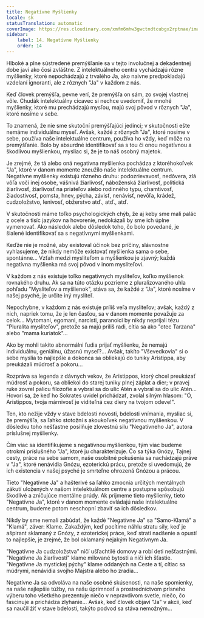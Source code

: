 ```yaml
---
title: Negatívne Myšlienky
locale: sk
statusTranslation: automatic
coverImage: https://res.cloudinary.com/xmfm6mhw3gwctndtcubgx2rptnae/image/upload/v1740468922/small_cover_tratado_de_psicologia_revolucionaria_a4c0dca4e0.webp
sidebar:
    label: 14. Negatívne Myšlienky
    order: 14
---
```

Hlboké a plne sústredené premýšľanie sa v tejto involučnej a dekadentnej dobe javí ako čosi zvláštne. Z intelektuálneho centra vychádzajú rôzne myšlienky, ktoré nepochádzajú z trvalého Ja, ako naivne predpokladajú vzdelaní ignoranti, ale z rôznych "Ja" v každom z nás.

Keď človek premýšľa, pevne verí, že premýšľa on sám, zo svojej vlastnej vôle. Chudák intelektuálny cicavec si nechce uvedomiť, že mnohé myšlienky, ktoré mu prechádzajú mysľou, majú svoj pôvod v rôznych "Ja", ktoré nosíme v sebe.

To znamená, že nie sme skutoční premýšľajúci jedinci; v skutočnosti ešte nemáme individuálnu myseľ. Avšak, každé z rôznych "Ja", ktoré nosíme v sebe, používa naše intelektuálne centrum, používa ho vždy, keď môže na premýšľanie. Bolo by absurdné identifikovať sa s tou či onou negatívnou a škodlivou myšlienkou, mysliac si, že je to náš osobný majetok.

Je zrejmé, že tá alebo oná negatívna myšlienka pochádza z ktoréhokoľvek "Ja", ktoré v danom momente zneužilo naše intelektuálne centrum. Negatívne myšlienky existujú rôzneho druhu: podozrievavosť, nedôvera, zlá vôľa voči inej osobe, vášnivá žiarlivosť, náboženská žiarlivosť, politická žiarlivosť, žiarlivosť na priateľov alebo rodinného typu, chamtivosť, žiadostivosť, pomsta, hnev, pýcha, závisť, nenávisť, nevôľa, krádež, cudzoložstvo, lenivosť, obžerstvo atď., atď., atď.

V skutočnosti máme toľko psychologických chýb, že aj keby sme mali palác z ocele a tisíc jazykov na hovorenie, nedokázali by sme ich úplne vymenovať. Ako následok alebo dôsledok toho, čo bolo povedané, je šialené identifikovať sa s negatívnymi myšlienkami.

Keďže nie je možné, aby existoval účinok bez príčiny, slávnostne vyhlasujeme, že nikdy nemôže existovať myšlienka sama o sebe, spontánne... Vzťah medzi mysliteľom a myšlienkou je zjavný; každá negatívna myšlienka má svoj pôvod v inom mysliteľovi.

V každom z nás existuje toľko negatívnych mysliteľov, koľko myšlienok rovnakého druhu. Ak sa na túto otázku pozrieme z pluralizovaného uhla pohľadu "Mysliteľov a myšlienok", stáva sa, že každé z "Ja", ktoré nosíme v našej psyché, je určite iný mysliteľ.

Nepochybne, v každom z nás existuje príliš veľa mysliteľov; avšak, každý z nich, napriek tomu, že je len časťou, sa v danom momente považuje za celok... Mytomani, egomani, narcisti, paranoici by nikdy neprijali tézu "Pluralita mysliteľov", pretože sa majú príliš radi, cítia sa ako "otec Tarzana" alebo "mama kuriatok"...

Ako by mohli takíto abnormálni ľudia prijať myšlienku, že nemajú individuálnu, geniálnu, úžasnú myseľ?... Avšak, takíto "Vševedkovia" si o sebe myslia to najlepšie a dokonca sa obliekajú do tuniky Aristippa, aby preukázali múdrosť a pokoru...

Rozpráva sa legenda z dávnych vekov, že Aristippos, ktorý chcel preukázať múdrosť a pokoru, sa obliekol do starej tuniky plnej záplat a dier; v pravej ruke zovrel palicu filozofie a vybral sa do ulíc Atén a vybral sa do ulíc Atén... Hovorí sa, že keď ho Sokrates uvidel prichádzať, zvolal silným hlasom: "Ó, Aristippos, tvoja márnivosť je viditeľná cez diery na tvojom odeve!".

Ten, kto nežije vždy v stave bdelosti novosti, bdelosti vnímania, mysliac si, že premýšľa, sa ľahko stotožní s akoukoľvek negatívnou myšlienkou. V dôsledku toho nešťastne posilňuje zlovestnú silu "Negatívneho Ja", autora príslušnej myšlienky.

Čím viac sa identifikujeme s negatívnou myšlienkou, tým viac budeme otrokmi príslušného "Ja", ktoré ju charakterizuje. Čo sa týka Gnózy, Tajnej cesty, práce na sebe samom, naše osobitné pokušenia sa nachádzajú práve v "Ja", ktoré nenávidia Gnózu, ezoterickú prácu, pretože si uvedomujú, že ich existencia v našej psyché je smrteľne ohrozená Gnózou a prácou.

Tieto "Negatívne Ja" a hašterivé sa ľahko zmocnia určitých mentálnych zákutí uložených v našom intelektuálnom centre a postupne spôsobujú škodlivé a zničujúce mentálne prúdy. Ak prijmeme tieto myšlienky, tieto "Negatívne Ja", ktoré v danom momente ovládajú naše intelektuálne centrum, budeme potom neschopní zbaviť sa ich dôsledkov.

Nikdy by sme nemali zabúdať, že každé "Negatívne Ja" sa "Samo-Klamá" a "Klamá", záver: Klame. Zakaždým, keď pocítime náhlu stratu sily, keď je ašpirant sklamaný z Gnózy, z ezoterickej práce, keď stratí nadšenie a opustí to najlepšie, je zrejmé, že bol oklamaný nejakým Negatívnym Ja.

"Negatívne Ja cudzoložstva" ničí ušľachtilé domovy a robí deti nešťastnými. "Negatívne Ja žiarlivosti" klame milované bytosti a ničí ich šťastie. "Negatívne Ja mystickej pýchy" klame oddaných na Ceste a tí, cítiac sa múdrymi, nenávidia svojho Majstra alebo ho zradia...

Negatívne Ja sa odvoláva na naše osobné skúsenosti, na naše spomienky, na naše najlepšie túžby, na našu úprimnosť a prostredníctvom prísneho výberu toho všetkého prezentuje niečo v nepravdivom svetle, niečo, čo fascinuje a prichádza zlyhanie... Avšak, keď človek objaví "Ja" v akcii, keď sa naučil žiť v stave bdelosti, takýto podvod sa stáva nemožným...

